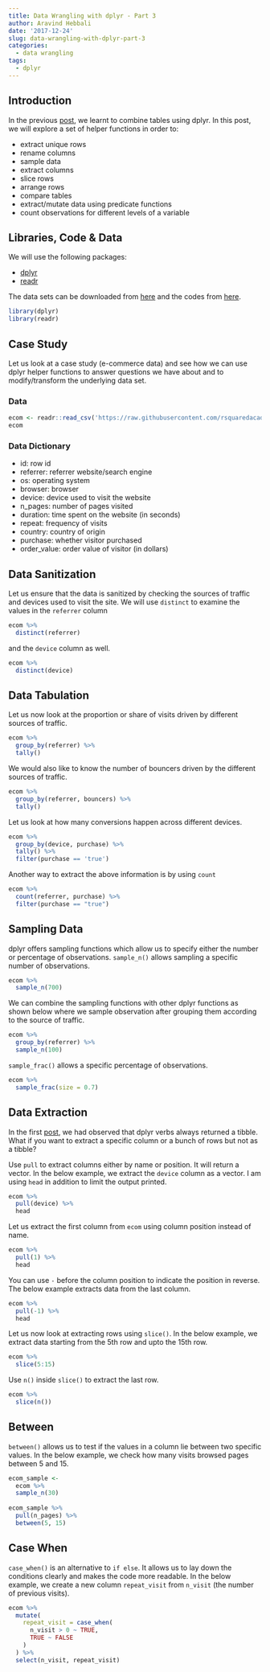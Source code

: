 ```yaml
---
title: Data Wrangling with dplyr - Part 3
author: Aravind Hebbali
date: '2017-12-24'
slug: data-wrangling-with-dplyr-part-3
categories:
  - data wrangling
tags:
  - dplyr
---
```


## Introduction

In the previous [post](https://blog.aravindhebbali.com/2017/12/25/data-wrangling-with-dplyr-part-2/), 
we learnt to combine tables using dplyr. In this post, we will explore a set of 
helper functions in order to:

- extract unique rows 
- rename columns
- sample data
- extract columns
- slice rows
- arrange rows
- compare tables
- extract/mutate data using predicate functions
- count observations for different levels of a variable

## Libraries, Code & Data

We will use the following packages:

- [dplyr](http://dplyr.tidyverse.org/index.html) 
- [readr](http://readr.tidyverse.org/index.html)  

The data sets can be downloaded from [here](https://github.com/rsquaredacademy/datasets) 
and the codes from [here](https://gist.github.com/aravindhebbali/55c4f40476028c09949b73af97bb1619).

```r
library(dplyr)
library(readr)
```

## Case Study

Let us look at a case study (e-commerce data) and see how we can use dplyr 
helper functions to answer questions we have about and to modify/transform the 
underlying data set. 

### Data

```r
ecom <- readr::read_csv('https://raw.githubusercontent.com/rsquaredacademy/datasets/master/web.csv')
ecom
```

### Data Dictionary

- id: row id
- referrer: referrer website/search engine
- os: operating system
- browser: browser
- device: device used to visit the website
- n_pages: number of pages visited
- duration: time spent on the website (in seconds)
- repeat: frequency of visits
- country: country of origin
- purchase: whether visitor purchased
- order_value: order value of visitor (in dollars)

## Data Sanitization

Let us ensure that the data is sanitized by checking the sources of traffic
and devices used to visit the site. We will use `distinct` to examine the
values in the `referrer` column

```r
ecom %>%
  distinct(referrer)
```

and the `device` column as well.

```r
ecom %>%
  distinct(device)
```

## Data Tabulation

Let us now look at the proportion or share of visits driven by different sources
of traffic. 

```r
ecom %>%
  group_by(referrer) %>%
  tally()
```

We would also like to know the number of bouncers driven by the different 
sources of traffic.

```r
ecom %>%
  group_by(referrer, bouncers) %>%
  tally()
```

Let us look at how many conversions happen across different devices.

```r
ecom %>%
  group_by(device, purchase) %>%
  tally() %>%
  filter(purchase == 'true')
```

Another way to extract the above information is by using `count`

```r
ecom %>%
  count(referrer, purchase) %>%
  filter(purchase == "true")
```

## Sampling Data

dplyr offers sampling functions which allow us to specify either the
number or percentage of observations. `sample_n()` allows sampling a specific
number of observations.  

```r
ecom %>%
  sample_n(700)
```

We can combine the sampling functions with other dplyr functions as shown below 
where we sample observation after grouping them according to the source of 
traffic.

```r
ecom %>%
  group_by(referrer) %>%
  sample_n(100)
```

`sample_frac()` allows a specific percentage of observations.

```r
ecom %>%
  sample_frac(size = 0.7)
```

## Data Extraction

In the first [post](https://blog.aravindhebbali.com/2017/12/25/data-wrangling-with-dplyr-part-1/),
we had observed that dplyr verbs always returned a tibble. What if you want to
extract a specific column or a bunch of rows but not as a tibble? 

Use `pull` to extract columns either by name or position. It will return a 
vector. In the below example, we extract the `device` column as a vector. I am 
using `head` in addition to limit the output printed.

```r
ecom %>%
  pull(device) %>%
  head
```

Let us extract the first column from `ecom` using column position instead of 
name.

```r
ecom %>%
  pull(1) %>%
  head
```

You can use `-` before the column position to indicate the position in reverse.
The below example extracts data from the last column.

```r
ecom %>%
  pull(-1) %>%
  head
```

Let us now look at extracting rows using `slice()`. In the below example, we 
extract data starting from the 5th row and upto the 15th row.

```r
ecom %>%
  slice(5:15)
```

Use `n()` inside `slice()` to extract the last row.

```r
ecom %>%
  slice(n())
```

## Between

`between()` allows us to test if the values in a column lie between two specific
values. In the below example, we check how many visits browsed pages between 5 
and 15.

```r
ecom_sample <-
  ecom %>%
  sample_n(30)
  
ecom_sample %>%
  pull(n_pages) %>%
  between(5, 15) 
```

## Case When

`case_when()` is an alternative to `if else`. It allows us to lay down the 
conditions clearly and makes the code more readable. In the below example, we
create a new column `repeat_visit` from `n_visit` (the number of previous visits).

```r
ecom %>%
  mutate(
    repeat_visit = case_when(
      n_visit > 0 ~ TRUE,
      TRUE ~ FALSE
    )
  ) %>%
  select(n_visit, repeat_visit) 
```

